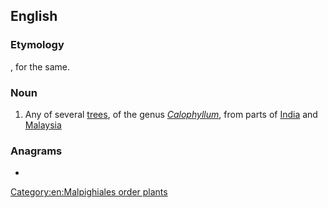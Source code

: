 ==English==
{{rfi|en}}
{{wikipedia|Calophyllum}}
{{wikispecies|Calophyllum}}

===Etymology===
{{bor|en|ta|புன்னை}}, {{doublet|en|poon|nocap=1}} for the same. 

===Noun===
{{en-noun}}

# Any of several [[tree]]s, of the genus ''[[Calophyllum]]'', from parts of [[India]] and [[Malaysia]]

===Anagrams===
* {{anagrams|en|a=ainnpu|punani}}

[[Category:en:Malpighiales order plants]]